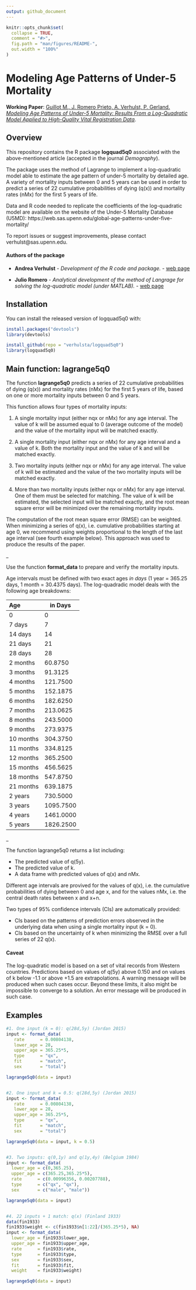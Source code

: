 ```yaml
---
output: github_document
---
```


<!-- README.md is generated from README.Rmd. Please edit that file -->

```r
knitr::opts_chunk$set(
  collapse = TRUE,
  comment = "#>",
  fig.path = "man/figures/README-",
  out.width = "100%"
)
```

# Modeling Age Patterns of Under-5 Mortality

<!-- badges: start -->
<!-- badges: end -->



**Working Paper**: [Guillot M., J. Romero Prieto, A. Verhulst, P. Gerland. *Modeling Age Patterns of Under-5 Mortality: Results From a Log-Quadratic Model Applied to High-Quality Vital Registration Data*](https://repository.upenn.edu/psc_publications/54/).


## Overview

This repository contains the R package **logquad5q0** associated with the above-mentioned article (accepted in the journal *Demography*). 

The package uses the method of Lagrange to implement a log-quadratic model able to estimate the age pattern of under-5 mortality by detailed age. A variety of mortality inputs between 0 and 5 years can be used in order to predict a series of 22 cumulative probabilities of dying (q(x)) and mortality rates (nMx) for the first 5 years of life.


Data and R code needed to replicate the coefficients of the log-quadratic model are available on the website of the Under-5 Mortality Database (U5MD): https://web.sas.upenn.edu/global-age-patterns-under-five-mortality/

To report issues or suggest improvements, please contact verhulst\@sas.upenn.edu.




#### Authors of the package

* **Andrea Verhulst** - *Development of the R code and package.* - [web page](https://www.pop.upenn.edu/bio/andrea-verhulst)

* **Julio Romero** - *Analytical development of the method of Langrage for solving the log-quadratic model (under MATLAB).* - [web page](https://www.lshtm.ac.uk/aboutus/people/romero-prieto.julio)




## Installation

You can install the released version of logquad5q0 with:

``` r
install.packages("devtools")
library(devtools)

install_github(repo = "verhulsta/logquad5q0")
library(logquad5q0)
```





## Main function: lagrange5q0

The function **lagrange5q0** predicts a series of 22 cumulative probabilities of dying (q(x)) and mortality rates (nMx) for the first 5 years of life, based on one or more mortality inputs between 0 and 5 years.

This function allows four types of mortality inputs: 

1.	A single mortality input (either nqx or nMx) for any age interval. The value of k will be assumed equal to 0 (average outcome of the model) and the value of the mortality input will be matched exactly.

2.	A single mortality input (either nqx or nMx) for any age interval and a value of k. Both the mortality input and the value of k and will be matched exactly.

3.	Two mortality inputs (either nqx or nMx) for any age interval. The value of k will be estimated and the value of the two mortality inputs will be matched exactly.

4.	More than two mortality inputs (either nqx or nMx) for any age interval. One of them must be selected for matching. The value of k will be estimated, the selected input will be matched exactly, and the root mean square error will be minimized over the remaining mortality inputs.

The computation of the root mean square error (RMSE) can be weighted. When minimizing a series of q(x), i.e. cumulative probabilities starting at age 0, we recommend using weights proportional to the length of the last age interval (see fourth example below). This approach was used to produce the results of the paper.

\_

Use the function **format_data** to prepare and verify the mortality inputs.

Age intervals must be defined with two exact ages *in days* (1 year = 365.25 days, 1 month = 30.4375 days).
The log-quadradic model deals with the following age breakdowns:


  | Age           | in Days       |
  | :------------ |---------------|
  |0              | 0             |
  |7 days         | 7             |
  |14 days        | 14            |
  |21 days        | 21            |
  |28 days        | 28            |
  |2 months       | 60.8750       |
  |3 months       | 91.3125       |
  |4 months       | 121.7500      |
  |5 months       | 152.1875      |
  |6 months       | 182.6250      |
  |7 months       | 213.0625      |
  |8 months       | 243.5000      |
  |9 months       | 273.9375      |
  |10 months      | 304.3750      |
  |11 months      | 334.8125      |
  |12 months      | 365.2500      |
  |15 months      | 456.5625      |
  |18 months      | 547.8750      |
  |21 months      | 639.1875      |
  |2 years        | 730.5000      |
  |3 years        | 1095.7500     |
  |4 years        | 1461.0000     |
  |5 years        | 1826.2500     |
  
\_

The function lagrange5q0 returns a list including:

* The  predicted value of q(5y).
* The  predicted value of k.
* A data frame with predicted values of q(x) and nMx.

Different age intervals are provived for the values of q(x), i.e. the cumulative probabilities of dying between 0 and age x, and for the values nMx,  i.e. the central death rates between x and x+n.


Two types of 95% confidence intervals (CIs) are automatically provided:

*	CIs based on the patterns of prediction errors observed in the underlying data when using a single mortality input (k = 0).
*	CIs based on the uncertainty of k when minimizing the RMSE over a full series of 22 q(x). 



#### Caveat

The log-quadratic model is based on a set of vital records from Western countries. Predictions based on values of q(5y) above 0.150 and on values of k below -1.1 or above +1.5 are extrapolations. A warning message will be produced when such cases occur. Beyond these limits, it also might be impossible to converge to a solution. An error message will be produced in such case.




## Examples

```r

#1. One input (k = 0): q(28d,5y) (Jordan 2015)
input <- format_data(
   rate      = 0.00804138,
   lower_age = 28,
   upper_age = 365.25*5,
   type      = "qx",
   fit       = "match",
   sex       = "total")

lagrange5q0(data = input)


#2. One input and k = 0.5: q(28d,5y) (Jordan 2015)
input <- format_data(
   rate      = 0.00804138,
   lower_age = 28,
   upper_age = 365.25*5,
   type      = "qx",
   fit       = "match",
   sex       = "total")

lagrange5q0(data = input, k = 0.5)


#3. Two inputs: q(0,1y) and q(1y,4y) (Belgium 1984)
input <- format_data(
  lower_age = c(0,365.25),
  upper_age = c(365.25,365.25*5),
  rate      = c(0.00996356, 0.00207788),
  type      = c("qx", "qx"),
  sex       = c("male", "male"))

lagrange5q0(data = input)


#4. 22 inputs + 1 match: q(x) (Finland 1933)
data(fin1933)
fin1933$weight <- c(fin1933$n[1:22]/(365.25*5), NA) 
input <- format_data(
  lower_age = fin1933$lower_age,
  upper_age = fin1933$upper_age,
  rate      = fin1933$rate,
  type      = fin1933$type,
  sex       = fin1933$sex,
  fit       = fin1933$fit,
  weight    = fin1933$weight)

lagrange5q0(data = input)
```


